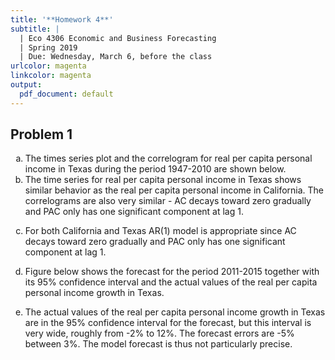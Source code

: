 ```yaml
---
title: '**Homework 4**'
subtitle: |
  | Eco 4306 Economic and Business Forecasting
  | Spring 2019
  | Due: Wednesday, March 6, before the class
urlcolor: magenta
linkcolor: magenta
output:
  pdf_document: default
---
```


\renewcommand{\baselinestretch}{1.15} \selectfont

## **Problem 1** 

<!--
Obtain the annual data for \underline{percentage change} in Per Capita Personal Income in Texas for the period 1947-2017 from FRED, code [`TXPCPI`](https://alfred.stlouisfed.org/graph/?g=mZGh). Note that this time series on FRED is in dollars, so you either need to switch the units to percentage change directly on FRED or construct the percentage change in EViews yourself. 

(a) Change your sample to 1947-2010. Use this data to recreate the two panels in Figure 7.7, but for Texas 1947-2010 instead of California 1969-2002. 

(b) Compare your results in (a) with those in Figure 7.7. Based on the shape of AC and PAC, does the growth in per capita personal income in Texas follow a similar process as the growth in per capita personal income in California?

(c) Use AC and PAC functions from (a) to determine the order $p$ of the suitable AR($p$) model and estimate this AR($p$) model for the period 1947-2010.

(d) Use the model from (c) to create a forecast for period 2011-2017. Also generate the standard errors for this forecast and use it to construct the lower and upper bounds of the 95\% confidence interval for the forecast. Plot the actual data together with the forecast and its 95% confidence interval. Change the options for the chart (line colors, text in legend entries) so that is is clear what the chart shows to any person who would look at it.

(e) Comment on the accuracy of the forecast.

*Solution*
-->

(a) The times series plot and the correlogram for real per capita personal income in Texas during the period 1947-2010 are shown below.
\begin{center}
    \includegraphics[trim=0cm 0cm 0cm 0cm, clip, width=14cm]{figures/hw04q01_fig01a_gtxpcpi_ts.png}
\end{center}
\begin{center}
    \includegraphics[trim=0cm 7.25cm 0cm 0cm, clip, width=10cm]{figures/hw04q01_fig01b_gtxpcpi_corr.png}
\end{center}

(b) The time series for real per capita personal income in Texas shows similar behavior as the real per capita personal income in California. The correlograms are also very similar -  AC decays toward zero gradually and PAC only has one significant component at lag 1.

\newpage

(c) For both California and Texas AR(1) model is appropriate since AC decays toward zero gradually and PAC only has one significant component at lag 1. 

\begin{center}
    \includegraphics[trim=0cm 0cm 0cm 0cm, clip, width=10cm]{figures/hw04q01_fig02_gtxpcpi_ar1.png}
\end{center}

(d) Figure below shows the forecast for the period 2011-2015 together with its 95\% confidence interval and the actual values of the real per capita personal income growth in Texas.

\begin{center}
    \includegraphics[trim=0cm 0cm 0cm 0cm, clip, width=14cm]{figures/hw04q01_fig03_gtxpcpi_f.png}
\end{center}

(e) The actual values of the real per capita personal income growth in Texas are in the 95\% confidence interval for the forecast, but this interval is very wide, roughly from -2\% to 12\%. The forecast errors are -5\% between 3\%. The model forecast is thus not particularly precise.
